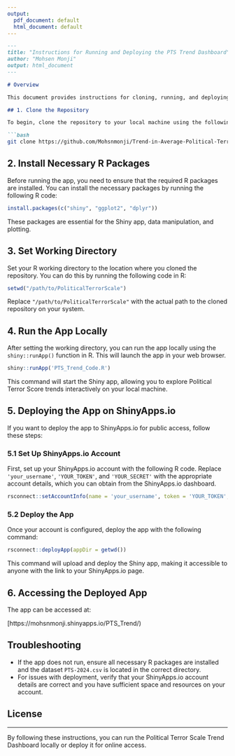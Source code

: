 ```yaml
---
output:
  pdf_document: default
  html_document: default
---
```


```markdown
---
title: "Instructions for Running and Deploying the PTS Trend Dashboard"
author: "Mohsen Monji"
output: html_document
---

# Overview

This document provides instructions for cloning, running, and deploying the Political Terror Scale (PTS) Trend Dashboard Shiny app. Follow the steps below to set up and run the app locally, and deploy it to ShinyApps.io if needed.

## 1. Clone the Repository

To begin, clone the repository to your local machine using the following command in your terminal:

```bash
git clone https://github.com/Mohsnmonji/Trend-in-Average-Political-Terror-Scale.git
```

## 2. Install Necessary R Packages

Before running the app, you need to ensure that the required R packages are installed. You can install the necessary packages by running the following R code:

```r
install.packages(c("shiny", "ggplot2", "dplyr"))
```

These packages are essential for the Shiny app, data manipulation, and plotting.

## 3. Set Working Directory

Set your R working directory to the location where you cloned the repository. You can do this by running the following code in R:

```r
setwd("/path/to/PoliticalTerrorScale")
```

Replace `"/path/to/PoliticalTerrorScale"` with the actual path to the cloned repository on your system.

## 4. Run the App Locally

After setting the working directory, you can run the app locally using the `shiny::runApp()` function in R. This will launch the app in your web browser.

```r
shiny::runApp('PTS_Trend_Code.R')
```

This command will start the Shiny app, allowing you to explore Political Terror Score trends interactively on your local machine.

## 5. Deploying the App on ShinyApps.io

If you want to deploy the app to ShinyApps.io for public access, follow these steps:

### 5.1 Set Up ShinyApps.io Account

First, set up your ShinyApps.io account with the following R code. Replace `'your_username'`, `'YOUR_TOKEN'`, and `'YOUR_SECRET'` with the appropriate account details, which you can obtain from the ShinyApps.io dashboard.

```r
rsconnect::setAccountInfo(name = 'your_username', token = 'YOUR_TOKEN', secret = 'YOUR_SECRET')
```

### 5.2 Deploy the App

Once your account is configured, deploy the app with the following command:

```r
rsconnect::deployApp(appDir = getwd())
```

This command will upload and deploy the Shiny app, making it accessible to anyone with the link to your ShinyApps.io page.

## 6. Accessing the Deployed App

The app can be accessed at:

[https://mohsnmonji.shinyapps.io/PTS_Trend/)

## Troubleshooting

- If the app does not run, ensure all necessary R packages are installed and the dataset `PTS-2024.csv` is located in the correct directory.
- For issues with deployment, verify that your ShinyApps.io account details are correct and you have sufficient space and resources on your account.

## License


---

By following these instructions, you can run the Political Terror Scale Trend Dashboard locally or deploy it for online access.


